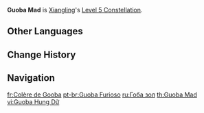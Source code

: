 {{Constellation Infobox
|image       = Constellation Guoba Mad.png
|description = Increases the Level of [[Guoba Attack]] by 3.<br />Maximum upgrade level is 15.
|level       = 5
|character   = Xiangling
|utility1    = Talent Level Increase
|utility2    = Elemental Skill Level Increase
}}
'''Guoba Mad''' is [[Xiangling]]'s [[Level 5 Constellation]].

==Other Languages==
{{Other Languages
|en      = Guoba Mad
|zhs     = 锅巴凶猛
|zhs_rm  = Guōbā Xiōngměng
|zht     = 鍋巴兇猛
|zht_rm  = Guōbā Xiōngměng
|zh_tl   = Violent Gouba
|ja      = 凶猛なグゥオパァー
|ja_rm   = Kyoumou-na Guobaa
|ja_tl   = Fierce Guoba
|ko      = 흉폭한 누룽지
|ko_rm   = Hyungpokhan Nurungji
|ko_tl   = Ferocious Guoba
|es      = Guoba furioso
|es_tl   = Furious Guoba
|fr      = Colère de Gooba
|fr_tl   = Wrath of Gooba
|ru      = Гоба зол
|ru_tl   = Guoba Angry
|th      = Guoba Mad
|vi      = Guoba Hung Dữ
|vi_tl   = Ferocious Guoba
|de      = Guoba sauer
|de_tl   = Guoba Mad
|id      = Guoba Mad
|pt      = Guoba Furioso
|pt_tl   = Furious Guoba
|tr      = Çılgın Guoba
|tr_tl   = 
|it      = Guoba furioso
|it_tl   = Furious Guoba
}}

==Change History==
{{Change History|1.0}}

==Navigation==
{{Talent Navbox|Xiangling}}

[[fr:Colère de Gooba]]
[[pt-br:Guoba Furioso]]
[[ru:Гоба зол]]
[[th:Guoba Mad]]
[[vi:Guoba Hung Dữ]]